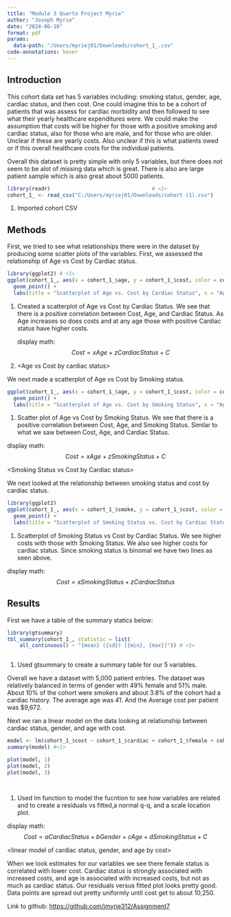 ---
title: "Module 3 Quarto Project Myrie"
author: "Joseph Myrie"
date: "2024-06-10"
format: pdf
params:
  data-path: "/Users/myriej01/Downloads/cohort_1_.csv"
code-annotations: hover
---

## Introduction

This cohort data set has 5 variables including: smoking status, gender, age, cardiac status, and then cost. One could imagine this to be a cohort of patients that was assess for cardiac morbidity and then followed to see what their yearly healthcare expenditures were. We could make the assumption that costs will be higher for those with a positive smoking and cardiac status, also for those who are male, and for those who are older. Unclear if these are yearly costs. Also unclear if this is what patients owed or if this overall healthcare costs for the individual patients.

Overall this dataset is pretty simple with only 5 variables, but there does not seem to be alot of missing data which is great. There is also are large patient sample which is also great about 5000 patients.

```{r}
library(readr)                                 # <1>   
cohort_1_ <- read_csv("C:/Users/myriej01/Downloads/cohort (1).csv")                                               # <1>
```

1.  Imported cohort CSV

## Methods

First, we tried to see what relationships there were in the dataset by producing some scatter plots of the variables. First, we assessed the relationship of Age vs Cost by Cardiac status.

```{r}

library(ggplot2) # <1>
ggplot(cohort_1_, aes(x = cohort_1_$age, y = cohort_1_$cost, color = cohort_1_$cardiac)) +
  geom_point() +
  labs(title = "Scatterplot of Age vs. Cost by Cardiac Status", x = "Age", y = "Cost")
```

1.  Created a scatterplot of Age vs Cost by Cardiac Status. We see that there is a positive correlation between Cost, Age, and Cardiac Status. As Age increases so does costs and at any age those with positive Cardiac status have higher costs.

    display math: $$Cost=xAge + zCardiacStatus+ C$$

2.  \<Age vs Cost by cardiac status\>

We next made a scatterplot of Age vs Cost by Smoking status.

```{r}
ggplot(cohort_1_, aes(x = cohort_1_$age, y = cohort_1_$cost, color = cohort_1_$smoke)) +
  geom_point() +
  labs(title = "Scatterplot of Age vs. Cost by Smoking Status", x = "Age", y = "Cost") # <1>

```

1.  Scatter plot of Age vs Cost by Smoking Status. We see that there is a positive correlation between Cost, Age, and Smoking Status. Similar to what we saw between Cost, Age, and Cardiac Status.

display math: $$Cost=xAge+zSmokingStatus+C$$

\<Smoking Status vs Cost by Cardiac status\>

We next looked at the relationship between smoking status and cost by cardiac status.

```{r}
library(ggplot2)
ggplot(cohort_1_, aes(x = cohort_1_$smoke, y = cohort_1_$cost, color = cohort_1_$cardiac)) +
  geom_point() +
  labs(title = "Scatterplot of Smoking Status vs. Cost by Cardiac Status", x = "Smoking Status", y = "Cost") # <1>
```

1.  Scatterplot of Smoking Status vs Cost by Cardiac Status. We see higher costs with those with Smoking Status. We also see higher costs for cardiac status. Since smoking status is binomal we have two lines as seen above.

display math: $$Cost=xSmokingStatus+zCardiacStatus$$

## Results

<Summary Statistics>

First we have a table of the summary statics below:

```{r}
library(gtsummary)
tbl_summary(cohort_1_, statistic = list(
    all_continuous() ~ "{mean} ({sd}) [{min}, {max}]")) # <1>



```

1.  Used gtsummary to create a summary table for our 5 variables.

Overall we have a dataset with 5,000 patient entries. The dataset was relatively balanced in terms of gender with 49% female and 51% male. About 10% of the cohort were smokers and about 3.8% of the cohort had a cardiac history. The average age was 41. And the Average cost per patient was \$9,672.

</Summary>

Next we ran a linear model on the data looking at relationship between cardiac status, gender, and age with cost.

```{r}
model <- lm(cohort_1_$cost ~ cohort_1_$cardiac + cohort_1_$female + cohort_1_$age + cohort_1_$smoke, data = cohort_1_)
summary(model) #<1>

plot(model, 1)
plot(model, 2)
plot(model, 3)




```

1.  Used lm function to model the fucntion to see how variables are related and to create a residuals vs fitted,a normal q-q, and a scale location plot.

display math: $$Cost=aCardiacStatus+bGender+cAge+dSmokingStatus+ C$$

\<linear model of cardiac status, gender, and age by cost\>

When we look estimates for our variables we see there female status is correlated with lower cost. Cardiac status is strongly associated with increased costs, and age is associated with increased costs, but not as much as cardiac status. Our residuals versus fitted plot looks pretty good. Data points are spread out pretty uniformly until cost get to about 10,250.

Link to github: <https://github.com/jmyrie312/Assignment7>
